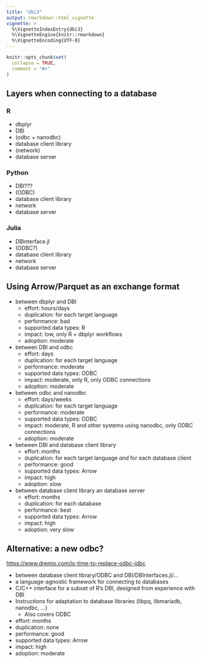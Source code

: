 ```yaml
---
title: "dbi3"
output: rmarkdown::html_vignette
vignette: >
  %\VignetteIndexEntry{dbi3}
  %\VignetteEngine{knitr::rmarkdown}
  %\VignetteEncoding{UTF-8}
---
```


```r
knitr::opts_chunk$set(
  collapse = TRUE,
  comment = "#>"
)
```

## Layers when connecting to a database

### R

- dbplyr
- DBI
- (odbc + nanodbc)
- database client library
- (network)
- database server

### Python

- DBI???
- (ODBC)
- database client library
- network
- database server

### Julia

- DBInterface.jl
- (ODBC?)
- database client library
- network
- database server

## Using Arrow/Parquet as an exchange format

- between dbplyr and DBI
    - effort: hours/days
    - duplication: for each target language
    - performance: bad
    - supported data types: R
    - impact: low, only R + dbplyr workflows
    - adoption: moderate
- between DBI and odbc
    - effort: days
    - duplication: for each target language
    - performance: moderate
    - supported data types: ODBC
    - impact: moderate, only R, only ODBC connections
    - adoption: moderate
- between odbc and nanodbc
    - effort: days/weeks
    - duplication: for each target language
    - performance: moderate
    - supported data types: ODBC
    - impact: moderate, R and other systems using nanodbc, only ODBC connections
    - adoption: moderate
- between DBI and database client library
    - effort: months
    - duplication: for each target language *and* for each database client
    - performance: good
    - supported data types: Arrow
    - impact: high
    - adoption: slow
- between database client library an database server
    - effort: months
    - duplication: for each database
    - performance: best
    - supported data types: Arrow
    - impact: high
    - adoption: very slow

## Alternative: a new odbc?

<https://www.dremio.com/is-time-to-replace-odbc-jdbc>

- between database client library/ODBC and DBI/DBInterfaces.jl/...
- a language-agnostic framework for connecting to databases
- C/C++ interface for a subset of R's DBI, designed from experience with DBI
- Instructions for adaptation to database libraries (libpq, libmariadb, nanodbc, ...)
    - Also covers ODBC
- effort: months
- duplication: none
- performance: good
- supported data types: Arrow
- impact: high
- adoption: moderate
